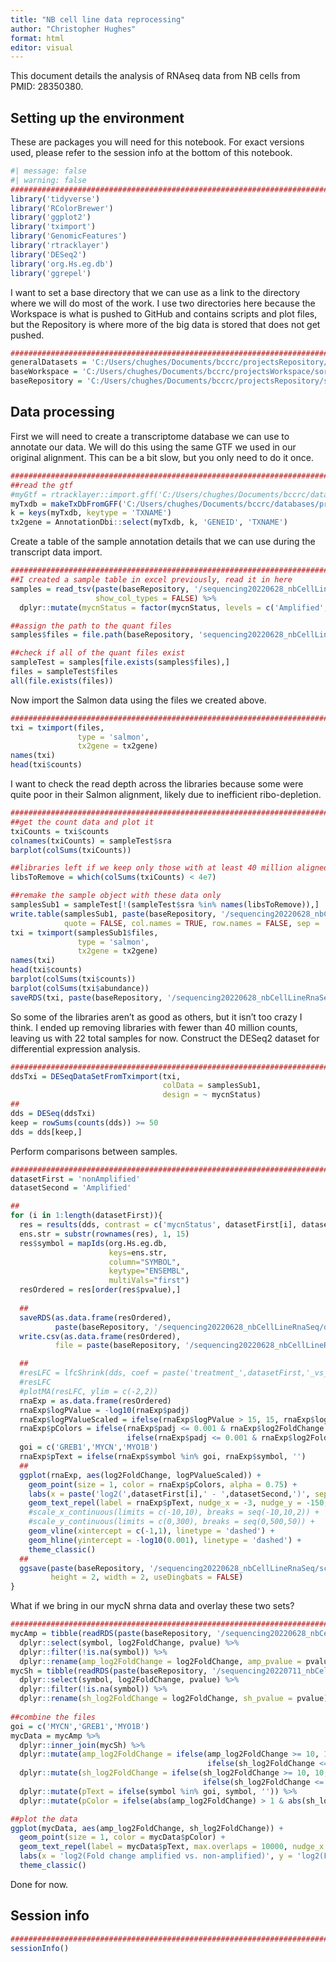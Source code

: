 ```yaml
---
title: "NB cell line data reprocessing"
author: "Christopher Hughes"
format: html
editor: visual
---
```


This document details the analysis of RNAseq data from NB cells from PMID: 28350380.

## Setting up the environment

These are packages you will need for this notebook. For exact versions used, please refer to the session info at the bottom of this notebook.

```r
#| message: false
#| warning: false
##########################################################################################
library('tidyverse')
library('RColorBrewer')
library('ggplot2')
library('tximport')
library('GenomicFeatures')
library('rtracklayer')
library('DESeq2')
library('org.Hs.eg.db')
library('ggrepel')
```

I want to set a base directory that we can use as a link to the directory where we will do most of the work. I use two directories here because the Workspace is what is pushed to GitHub and contains scripts and plot files, but the Repository is where more of the big data is stored that does not get pushed.

```r
##########################################################################################
generalDatasets = 'C:/Users/chughes/Documents/bccrc/projectsRepository/generalDatasets'
baseWorkspace = 'C:/Users/chughes/Documents/bccrc/projectsWorkspace/sorensenLab/relatedToHaifeng'
baseRepository = 'C:/Users/chughes/Documents/bccrc/projectsRepository/sorensenLab/relatedToHaifeng'
```

## Data processing

First we will need to create a transcriptome database we can use to annotate our data. We will do this using the same GTF we used in our original alignment. This can be a bit slow, but you only need to do it once.

```r
##########################################################################################
##read the gtf
#myGtf = rtracklayer::import.gff('C:/Users/chughes/Documents/bccrc/databases/projectEwSDlg2/baseGenomeFiles/genome.gtf')
myTxdb = makeTxDbFromGFF('C:/Users/chughes/Documents/bccrc/databases/projectEwSDlg2/baseGenomeFiles/genome.gtf')
k = keys(myTxdb, keytype = 'TXNAME')
tx2gene = AnnotationDbi::select(myTxdb, k, 'GENEID', 'TXNAME')
```

Create a table of the sample annotation details that we can use during the transcript data import.

```r
##########################################################################################
##I created a sample table in excel previously, read it in here
samples = read_tsv(paste(baseRepository, '/sequencing20220628_nbCellLineRnaSeq/sampleLayout.tsv', sep = ''),
                   show_col_types = FALSE) %>%
  dplyr::mutate(mycnStatus = factor(mycnStatus, levels = c('Amplified', 'nonAmplified')))

##assign the path to the quant files
samples$files = file.path(baseRepository, 'sequencing20220628_nbCellLineRnaSeq/quants', samples$sra, 'quant.sf')

##check if all of the quant files exist
sampleTest = samples[file.exists(samples$files),]
files = sampleTest$files
all(file.exists(files))
```

Now import the Salmon data using the files we created above.

```r
##########################################################################################
txi = tximport(files, 
               type = 'salmon', 
               tx2gene = tx2gene)
names(txi)
head(txi$counts)
```

I want to check the read depth across the libraries because some were quite poor in their Salmon alignment, likely due to inefficient ribo-depletion.

```r
##########################################################################################
##get the count data and plot it
txiCounts = txi$counts
colnames(txiCounts) = sampleTest$sra
barplot(colSums(txiCounts))

##libraries left if we keep only those with at least 40 million aligned read counts
libsToRemove = which(colSums(txiCounts) < 4e7)

##remake the sample object with these data only
samplesSub1 = sampleTest[!(sampleTest$sra %in% names(libsToRemove)),]
write.table(samplesSub1, paste(baseRepository, '/sequencing20220628_nbCellLineRnaSeq/dataset_txiObjectAnnotation.tsv', sep = ''),
            quote = FALSE, col.names = TRUE, row.names = FALSE, sep = '\t')
txi = tximport(samplesSub1$files, 
               type = 'salmon', 
               tx2gene = tx2gene)
names(txi)
head(txi$counts)
barplot(colSums(txi$counts))
barplot(colSums(txi$abundance))
saveRDS(txi, paste(baseRepository, '/sequencing20220628_nbCellLineRnaSeq/dataset_rawTxiObject.rds', sep = ''))
```

So some of the libraries aren't as good as others, but it isn't too crazy I think. I ended up removing libraries with fewer than 40 million counts, leaving us with 22 total samples for now. Construct the DESeq2 dataset for differential expression analysis.

```r
##########################################################################################
ddsTxi = DESeqDataSetFromTximport(txi,
                                  colData = samplesSub1,
                                  design = ~ mycnStatus)
##
dds = DESeq(ddsTxi)
keep = rowSums(counts(dds)) >= 50
dds = dds[keep,]
```

Perform comparisons between samples.

```r
##########################################################################################
datasetFirst = 'nonAmplified'
datasetSecond = 'Amplified'

##
for (i in 1:length(datasetFirst)){
  res = results(dds, contrast = c('mycnStatus', datasetFirst[i], datasetSecond))
  ens.str = substr(rownames(res), 1, 15)
  res$symbol = mapIds(org.Hs.eg.db,
                      keys=ens.str,
                      column="SYMBOL",
                      keytype="ENSEMBL",
                      multiVals="first")
  resOrdered = res[order(res$pvalue),]
  
  ##
  saveRDS(as.data.frame(resOrdered), 
          paste(baseRepository, '/sequencing20220628_nbCellLineRnaSeq/dataset_deseq2_', datasetFirst[i], '-', datasetSecond, '.rds', sep = ''))
  write.csv(as.data.frame(resOrdered), 
          file = paste(baseRepository, '/sequencing20220628_nbCellLineRnaSeq/dataset_deseq2_', datasetFirst[i], '-', datasetSecond, '.csv', sep = ''))

  ##
  #resLFC = lfcShrink(dds, coef = paste('treatment_',datasetFirst,'_vs_',datasetSecond, sep = ''), type = "apeglm")
  #resLFC
  #plotMA(resLFC, ylim = c(-2,2))
  rnaExp = as.data.frame(resOrdered)
  rnaExp$logPValue = -log10(rnaExp$padj)
  rnaExp$logPValueScaled = ifelse(rnaExp$logPValue > 15, 15, rnaExp$logPValue)
  rnaExp$pColors = ifelse(rnaExp$padj <= 0.001 & rnaExp$log2FoldChange >= 1, brewer.pal(3,'OrRd')[3], 
                          ifelse(rnaExp$padj <= 0.001 & rnaExp$log2FoldChange <= -1, brewer.pal(3,'Blues')[3], brewer.pal(3,'Greys')[2]))
  goi = c('GREB1','MYCN','MYO1B')
  rnaExp$pText = ifelse(rnaExp$symbol %in% goi, rnaExp$symbol, '')
  ##
  ggplot(rnaExp, aes(log2FoldChange, logPValueScaled)) +
    geom_point(size = 1, color = rnaExp$pColors, alpha = 0.75) +
    labs(x = paste('log2(',datasetFirst[i],' - ',datasetSecond,')', sep = ''), y = '-log10(Adjusted p-value)', title = paste(datasetFirst[i],' vs ',datasetSecond, sep='')) +
    geom_text_repel(label = rnaExp$pText, nudge_x = -3, nudge_y = -150, max.overlaps = 15000) +
    #scale_x_continuous(limits = c(-10,10), breaks = seq(-10,10,2)) +
    #scale_y_continuous(limits = c(0,300), breaks = seq(0,500,50)) +
    geom_vline(xintercept = c(-1,1), linetype = 'dashed') +
    geom_hline(yintercept = -log10(0.001), linetype = 'dashed') +
    theme_classic()
  ##
  ggsave(paste(baseRepository, '/sequencing20220628_nbCellLineRnaSeq/scatter_deseq2_', datasetFirst[i], '-', datasetSecond, '.pdf', sep = ''),
         height = 2, width = 2, useDingbats = FALSE)
}
```

What if we bring in our mycN shrna data and overlay these two sets?

```r
##########################################################################################
mycAmp = tibble(readRDS(paste(baseRepository, '/sequencing20220628_nbCellLineRnaSeq/dataset_deseq2_nonAmplified-Amplified.rds', sep = ''))) %>%
  dplyr::select(symbol, log2FoldChange, pvalue) %>%
  dplyr::filter(!is.na(symbol)) %>%
  dplyr::rename(amp_log2FoldChange = log2FoldChange, amp_pvalue = pvalue)
mycSh = tibble(readRDS(paste(baseRepository, '/sequencing20220711_nbCellLineMycNPmid29379199/dataset_deseq2_total_kd_24h-kd_0h.rds', sep = ''))) %>%
  dplyr::select(symbol, log2FoldChange, pvalue) %>%
  dplyr::filter(!is.na(symbol)) %>%
  dplyr::rename(sh_log2FoldChange = log2FoldChange, sh_pvalue = pvalue)
                 
##combine the files
goi = c('MYCN','GREB1','MYO1B')
mycData = mycAmp %>%
  dplyr::inner_join(mycSh) %>%
  dplyr::mutate(amp_log2FoldChange = ifelse(amp_log2FoldChange >= 10, 10, 
                                            ifelse(sh_log2FoldChange <= -10, -10, amp_log2FoldChange))) %>%
  dplyr::mutate(sh_log2FoldChange = ifelse(sh_log2FoldChange >= 10, 10, 
                                           ifelse(sh_log2FoldChange <= -10, -10, sh_log2FoldChange))) %>%
  dplyr::mutate(pText = ifelse(symbol %in% goi, symbol, '')) %>%
  dplyr::mutate(pColor = ifelse(abs(amp_log2FoldChange) > 1 & abs(sh_log2FoldChange) < 1, 'red', 'grey'))

##plot the data
ggplot(mycData, aes(amp_log2FoldChange, sh_log2FoldChange)) +
  geom_point(size = 1, color = mycData$pColor) +
  geom_text_repel(label = mycData$pText, max.overlaps = 10000, nudge_x = -3) +
  labs(x = 'log2(Fold change amplified vs. non-amplified)', y = 'log2(Fold change MYC-N shRNA 24h vs. 0h)', title = 'MYC-N targets in NB') +
  theme_classic()
```

Done for now.

## Session info

```r
##########################################################################################
sessionInfo()
```
